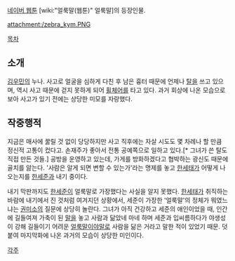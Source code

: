 [[네이버 웹툰]] [wiki:"얼룩말(웹툰)" 얼룩말]의 등장인물.

attachment:/zebra_kym.PNG

[[목차]]
== 소개 ==
[[김우민]]의 누나. 사고로 얼굴을 심하게 다친 후 남은 흉터 때문에 언제나 [[탈]]을 쓰고 있으며, 역시 사고 때문에 걷지 못하게 되어 [[휠체어]]를 타고 있다. 과거 회상에 나온 모습으로 보아 사고가 있기 전에는 상당한 미모를 자랑했다. 

== 작중행적 ==
지금은 매사에 꿇릴 것 없이 당당하지만 사고 직후에는 자살 시도도 몇 차례나 할 만큼 정신적 고통이 컸다고. 손재주가 좋아서 전통 공예쪽으로 일하고 있다.[* 그녀가 쓴 탈도 직접 만든 것들.] 공방을 운영하고 있는데, 가게를 방화하겠다고 협박하는 광신도 때문에 골치를 앓는다. '사람은 알게 되면 변할 수 있는가'라는 명제를 놓고 [[한세태]]가 어떻게 나오는지를 [[한세준]]과 내기 중이다.

내기 막판까지도 [[한세준]]이 얼룩말로 가장했다는 사실을 알지 못했다. [[한세태]]가 취직하는 바람에 내기에서 진 것처럼 여겨지던 상황에서, 세준이 가장한 '얼룩말'의 정체가 뭐였느냐는 [[권미소]]의 질문에 상당히 놀란다. 그녀가 아직 건강하고 세준의 애인이었을 때, 인간에 길들여져 가축이 된 [[말]]을 놓고 사람과 닮았네 마네 하며 세준과 입씨름하다가 야생성이 강해 길들이기 어려운 [[얼룩말]]이야말로 사람을 닮은 거라고 말한 적이 있었기 때문. 덧붙여 마지막화에 나온 과거의 모습이 상당한 미인이다. 

[[각주]]
